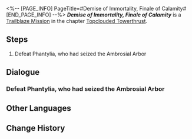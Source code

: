 <%-- [PAGE_INFO]
PageTitle=#Demise of Immortality, Finale of Calamity#
[END_PAGE_INFO] --%>
{{Stub|Dialogue.}}
{{Mission Infobox
|id            = 1021601
|title         = 
|image         = <!--Mission Demise of Immortality, Finale of Calamity.png-->
|type          = Trailblaze
|event_name    = 
|chapter       = Topclouded Towerthrust
|requirements  = {{subst:void|<!--Unknown: {"Type":"Manual"}-->}}
|summary       = <!--official mission summary from Fate's Atlas-->
|characters    = Dan Heng; Jing Yuan; March 7th; Phantylia; Trailblazer
|startLocation = [[The Xianzhou Luofu]] - [[Roots of the Arbor]]
|world         = The Xianzhou Luofu
|area          = Roots of the Arbor
|prev          = 
|next          = 
|rewards       = 
}}
'''''Demise of Immortality, Finale of Calamity''''' is a [[Trailblaze Mission]] in the chapter [[Topclouded Towerthrust]].

==Steps==
# Defeat Phantylia, who had seized the Ambrosial Arbor

<!--
==Gameplay Notes==

--><!--
==Trial Character==

-->
==Dialogue==
{{Stub Dialogue}}

===Defeat Phantylia, who had seized the Ambrosial Arbor{{subst:void|<!--102160102-->}}===
{{Mission Description|type=trailblaze|location=Roots of the Arbor|In front of everyone, Dan Heng revealed an appearance that he was unwilling to show to others &mdash; that of the Vidyadhara high elder. Using that power to part the waters of the ancient sea, he revealed the road leading to Roots of the Arbor.<br />While you were moving forward, the Lord Ravager Phantylia had swooped ahead, going deep inside the area and plotting a conspiracy against the long-life species of the Luofu.}}
{{Dialogue Start}}
:{{tx}}
{{Dialogue End}}

==Other Languages==
{{Other Languages
|en   = Demise of Immortality, Finale of Calamity
|zhs  = 仙骸成空，大劫有终
|zht  = 仙骸成空，大劫有終
|ja   = 仙骸は空と成り、大劫に終わり有り
|ko   = 불멸의 종말, 끝맺은 대겁
|es   = El término de la inmortalidad, el final de la calamidad
|fr   = Trépas de l'immortalité, fin de la calamité
|ru   = Бессмертие станет прахом, бедствию придёт конец
|th   = ร่างที่มลายกับหายนะที่สิ้นสุดลง
|vi   = Tiên Cốt Hóa Không, Đại Nạn Kết Thúc
|de   = Vom Heiligtum zu Staub, das Ende aller Katastrophen
|id   = Hancurnya Keabadian dan Berakhirnya Malapetaka
|pt   = Queda da Imortalidade, Fim da Calamidade
}}

==Change History==
{{Change History|1.2}}
